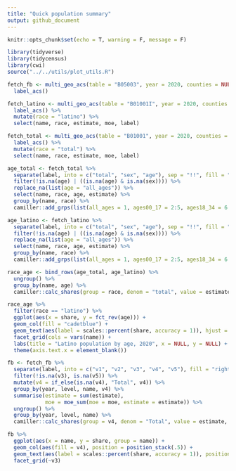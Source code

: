 ```yaml
---
title: "Quick population summary"
output: github_document
---
```


```r
knitr::opts_chunk$set(echo = T, warning = F, message = F)
```

```r
library(tidyverse)
library(tidycensus)
library(cwi)
source("../../utils/plot_utils.R")
```

```r
fetch_fb <- multi_geo_acs(table = "B05003", year = 2020, counties = NULL, towns = c("Meriden", "Wallingford")) %>%
  label_acs()

fetch_latino <- multi_geo_acs(table = "B01001I", year = 2020, counties = NULL, towns = c("Meriden", "Wallingford")) %>%
  label_acs() %>%
  mutate(race = "latino") %>% 
  select(name, race, estimate, moe, label)

fetch_total <- multi_geo_acs(table = "B01001", year = 2020, counties = NULL, towns = c("Meriden", "Wallingford")) %>%
  label_acs() %>%
  mutate(race = "total") %>% 
  select(name, race, estimate, moe, label)

age_total <- fetch_total %>% 
  separate(label, into = c("total", "sex", "age"), sep = "!!", fill = "right") %>%
  filter(!is.na(age) | ((is.na(age) & is.na(sex)))) %>% 
  replace_na(list(age = "all_ages")) %>%
  select(name, race, age, estimate) %>% 
  group_by(name, race) %>% 
  camiller::add_grps(list(all_ages = 1, ages00_17 = 2:5, ages18_34 = 6:11, ages35_64 = 12:18, ages65_99 = 19:24), group = age)

age_latino <- fetch_latino %>% 
  separate(label, into = c("total", "sex", "age"), sep = "!!", fill = "right") %>%
  filter(!is.na(age) | ((is.na(age) & is.na(sex)))) %>% 
  replace_na(list(age = "all_ages")) %>%
  select(name, race, age, estimate) %>% 
  group_by(name, race) %>% 
  camiller::add_grps(list(all_ages = 1, ages00_17 = 2:5, ages18_34 = 6:9, ages35_64 = 10:12, ages65_99 = 13:15), group = age)

race_age <- bind_rows(age_total, age_latino) %>% 
  ungroup() %>% 
  group_by(name, age) %>% 
  camiller::calc_shares(group = race, denom = "total", value = estimate)

```

```r
race_age %>% 
  filter(race == "latino") %>% 
  ggplot(aes(x = share, y = fct_rev(age))) +
  geom_col(fill = "cadetblue") +
  geom_text(aes(label = scales::percent(share, accuracy = 1)), hjust = 1.01, color = "black") +
  facet_grid(cols = vars(name)) +
  labs(title = "Latino population by age, 2020", x = NULL, y = NULL) +
  theme(axis.text.x = element_blank())
```

```r
fb <- fetch_fb %>% 
  separate(label, into = c("v1", "v2", "v3", "v4", "v5"), fill = "right", sep = "!!") %>%
  filter(!is.na(v3), is.na(v5)) %>% 
  mutate(v4 = if_else(is.na(v4), "Total", v4)) %>% 
  group_by(year, level, name, v4) %>% 
  summarise(estimate = sum(estimate),
            moe = moe_sum(moe = moe, estimate = estimate)) %>% 
  ungroup() %>% 
  group_by(year, level, name) %>% 
  camiller::calc_shares(group = v4, denom = "Total", value = estimate, moe = moe)

fb %>% 
  ggplot(aes(x = name, y = share, group = name)) +
  geom_col(aes(fill = v4), position = position_stack(.5)) +
  geom_text(aes(label = scales::percent(share, accuracy = 1)), position = position_stack(.5)) +
  facet_grid(~v3)
```
